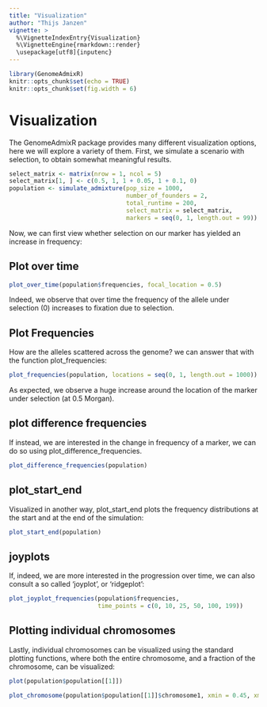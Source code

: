 ```yaml
---
title: "Visualization"
author: "Thijs Janzen"
vignette: >
  %\VignetteIndexEntry{Visualization}
  %\VignetteEngine{rmarkdown::render}
  \usepackage[utf8]{inputenc}
---
```

  
```r
library(GenomeAdmixR)
knitr::opts_chunk$set(echo = TRUE)
knitr::opts_chunk$set(fig.width = 6)
```

# Visualization

The GenomeAdmixR package provides many different visualization options, here we will explore a variety of them.
First, we simulate a scenario with selection, to obtain somewhat meaningful results.

```r
select_matrix <- matrix(nrow = 1, ncol = 5)
select_matrix[1, ] <- c(0.5, 1, 1 + 0.05, 1 + 0.1, 0)
population <- simulate_admixture(pop_size = 1000,
                                 number_of_founders = 2,
                                 total_runtime = 200,
                                 select_matrix = select_matrix,
                                 markers = seq(0, 1, length.out = 99))
```

Now, we can first view whether selection on our marker has yielded an increase in frequency:

## Plot over time

```r
plot_over_time(population$frequencies, focal_location = 0.5)
```

Indeed, we observe that over time the frequency of the allele under selection (0) increases to fixation due to selection. 

## Plot Frequencies
How are the alleles scattered across the genome? we can answer that with the function plot_frequencies:
```r
plot_frequencies(population, locations = seq(0, 1, length.out = 1000))
```
As expected, we observe a huge increase around the location of the marker under selection (at 0.5 Morgan).

## plot difference frequencies
If instead, we are interested in the change in frequency of a marker, we can do so using plot_difference_frequencies.

```r
plot_difference_frequencies(population)
```

## plot_start_end
Visualized in another way, plot_start_end plots the frequency distributions at the start and at the end of the simulation:
```r
plot_start_end(population)
```

## joyplots
If, indeed, we are more interested in the progression over time, we can also consult a so called 'joyplot', or 'ridgeplot':
```r
plot_joyplot_frequencies(population$frequencies,
                         time_points = c(0, 10, 25, 50, 100, 199))
```

## Plotting individual chromosomes
Lastly, individual chromosomes can be visualized using the standard plotting functions, where both the entire chromosome, and a fraction of the chromosome, can be visualized:

```r
plot(population$population[[1]])

plot_chromosome(population$population[[1]]$chromosome1, xmin = 0.45, xmax = 0.55)
```
